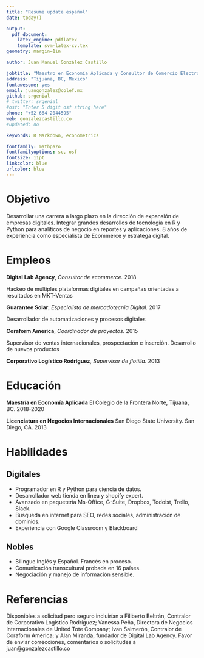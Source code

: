 ```yaml
---
title: "Resume update español"
date: today()

output: 
  pdf_document:
    latex_engine: pdflatex
    template: svm-latex-cv.tex
geometry: margin=1in

author: Juan Manuel González Castillo

jobtitle: "Maestro en Economía Aplicada y Consultor de Comercio Electrónico"
address: "Tijuana, BC, México"
fontawesome: yes
email: juangonzalez@colef.mx
github: srgenial
# twitter: srgenial
#osf: "Enter 5 digit osf string here"
phone: "+52 664 2044595"
web: gonzalezcastillo.co
#updated: no

keywords: R Markdown, econometrics

fontfamily: mathpazo
fontfamilyoptions: sc, osf
fontsize: 11pt
linkcolor: blue
urlcolor: blue
---
```

# Objetivo
Desarrollar una carrera a largo plazo en la dirección de expansión de empresas digitales. Integrar grandes desarrollos de tecnología en R y Python para analíticos de negocio en reportes y aplicaciones. 8 años de experiencia como especialista de Ecommerce y estratega digital. 


# Empleos

__Digital Lab Agency__,     *Consultor de ecommerce.* \hfill 2018

Hackeo de múltiples plataformas digitales en campañas orientadas a resultados en MKT-Ventas

__Guarantee Solar__,     *Especialista de mercadotecnia Digital.* \hfill 2017

Desarrollador de automatizaciones y procesos digitales

__Coraform America__,     *Coordinador de proyectos*. \hfill 2015

Supervisor de ventas internacionales, prospectación e inserción. Desarrollo de nuevos productos

__Corporativo Logístico Rodríguez__,     *Supervisor de flotilla*. \hfill 2013

# Educación

__Maestría en Economía Aplicada__ El Colegio de la Frontera Norte, Tijuana, BC. \hfill 2018-2020


__Licenciatura en Negocios Internacionales__ San Diego State University. San Diego, CA. \hfill 2013
 
# Habilidades

## Digitales

  - Programador en R y Python para ciencia de datos.
  - Desarrollador web tienda en línea y shopify expert.
  - Avanzado en paquetería Ms-Office, G-Suite, Dropbox, Todoist, Trello, Slack.
  - Busqueda en internet para SEO, redes sociales, administración de dominios.
  - Experiencia con Google Classroom y Blackboard

## Nobles
  - Bilingue Inglés y Español. Francés en proceso.
  - Comunicación transcultural probada en 16 países.
  - Negociación y manejo de información sensible. 

# Referencias
Disponibles a solicitud pero seguro incluirían a Filiberto Beltrán, Contralor de Corporativo Logístico Rodríguez; Vanessa Peña, Directora de Negocios Internacionales de United Tote Company; Ivan Salmerón, Contralor de Coraform America; y Alan Miranda, fundador de Digital Lab Agency. Favor de enviar correcciones, comentarios o solicitudes a juan@gonzalezcastillo.co